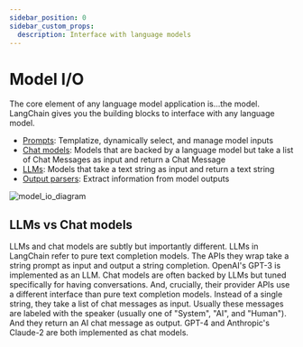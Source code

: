 ```yaml
---
sidebar_position: 0
sidebar_custom_props:
  description: Interface with language models
---
```


# Model I/O

The core element of any language model application is...the model. LangChain gives you the building blocks to interface with any language model.

- [Prompts](/docs/modules/model_io/prompts/): Templatize, dynamically select, and manage model inputs
- [Chat models](/docs/modules/model_io/chat/): Models that are backed by a language model but take a list of Chat Messages as input and return a Chat Message
- [LLMs](/docs/modules/model_io/llms/): Models that take a text string as input and return a text string
- [Output parsers](/docs/modules/model_io/output_parsers/): Extract information from model outputs

![model_io_diagram](/img/model_io.jpg)


## LLMs vs Chat models

LLMs and chat models are subtly but importantly different. LLMs in LangChain refer to pure text completion models.
The APIs they wrap take a string prompt as input and output a string completion. OpenAI's GPT-3 is implemented as an LLM.
Chat models are often backed by LLMs but tuned specifically for having conversations.
And, crucially, their provider APIs use a different interface than pure text completion models. Instead of a single string,
they take a list of chat messages as input. Usually these messages are labeled with the speaker (usually one of "System",
"AI", and "Human"). And they return an AI chat message as output. GPT-4 and Anthropic's Claude-2 are both implemented as chat models.
